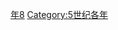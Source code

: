 {{Catnav|頁面分類|历史|歷史時代|年|5世纪各年}}

{{catmore}}
{{Commons category|468}}

[[Category:460年代|年8]]
[[Category:5世纪各年|Category:5世纪各年]]